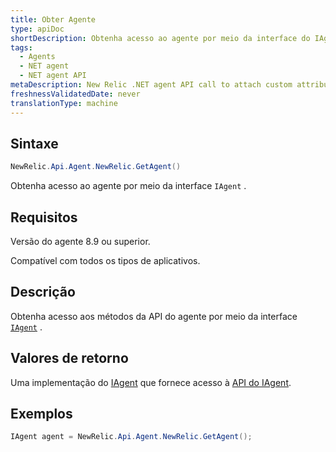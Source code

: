 ```yaml
---
title: Obter Agente
type: apiDoc
shortDescription: Obtenha acesso ao agente por meio da interface do IAgent.
tags:
  - Agents
  - NET agent
  - NET agent API
metaDescription: New Relic .NET agent API call to attach custom attributes to your transaction data.
freshnessValidatedDate: never
translationType: machine
---
```


## Sintaxe

```cs
NewRelic.Api.Agent.NewRelic.GetAgent()
```

Obtenha acesso ao agente por meio da interface `IAgent` .

## Requisitos

Versão do agente 8.9 ou superior.

Compatível com todos os tipos de aplicativos.

## Descrição

Obtenha acesso aos métodos da API do agente por meio da interface [`IAgent`](/docs/agents/net-agent/net-agent-api/iagent) .

## Valores de retorno

Uma implementação do [IAgent](/docs/agents/net-agent/net-agent-api/iagent-net-agent-api) que fornece acesso à [API do IAgent](/docs/agents/net-agent/net-agent-api/iagent-net-agent-api).

## Exemplos

```cs
IAgent agent = NewRelic.Api.Agent.NewRelic.GetAgent();
```